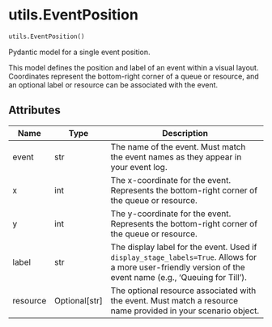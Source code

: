 # utils.EventPosition { #vidigi.utils.EventPosition }

```python
utils.EventPosition()
```

Pydantic model for a single event position.

This model defines the position and label of an event within a visual layout.
Coordinates represent the bottom-right corner of a queue or resource, and an
optional label or resource can be associated with the event.

## Attributes {.doc-section .doc-section-attributes}

| Name     | Type            | Description                                                                                                                                                 |
|----------|-----------------|-------------------------------------------------------------------------------------------------------------------------------------------------------------|
| event    | str             | The name of the event. Must match the event names as they appear in your event log.                                                                         |
| x        | int             | The x-coordinate for the event. Represents the bottom-right corner of the queue or resource.                                                                |
| y        | int             | The y-coordinate for the event. Represents the bottom-right corner of the queue or resource.                                                                |
| label    | str             | The display label for the event. Used if `display_stage_labels=True`. Allows for a more user-friendly version of the event name (e.g., 'Queuing for Till'). |
| resource | Optional\[str\] | The optional resource associated with the event. Must match a resource name provided in your scenario object.                                               |